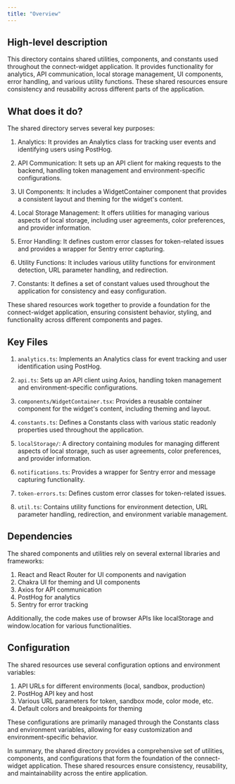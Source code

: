 ```yaml
---
title: "Overview"
---
```


## High-level description
This directory contains shared utilities, components, and constants used throughout the connect-widget application. It provides functionality for analytics, API communication, local storage management, UI components, error handling, and various utility functions. These shared resources ensure consistency and reusability across different parts of the application.

## What does it do?
The shared directory serves several key purposes:

1. Analytics: It provides an Analytics class for tracking user events and identifying users using PostHog.

2. API Communication: It sets up an API client for making requests to the backend, handling token management and environment-specific configurations.

3. UI Components: It includes a WidgetContainer component that provides a consistent layout and theming for the widget's content.

4. Local Storage Management: It offers utilities for managing various aspects of local storage, including user agreements, color preferences, and provider information.

5. Error Handling: It defines custom error classes for token-related issues and provides a wrapper for Sentry error capturing.

6. Utility Functions: It includes various utility functions for environment detection, URL parameter handling, and redirection.

7. Constants: It defines a set of constant values used throughout the application for consistency and easy configuration.

These shared resources work together to provide a foundation for the connect-widget application, ensuring consistent behavior, styling, and functionality across different components and pages.

## Key Files

1. `analytics.ts`: Implements an Analytics class for event tracking and user identification using PostHog.

2. `api.ts`: Sets up an API client using Axios, handling token management and environment-specific configurations.

3. `components/WidgetContainer.tsx`: Provides a reusable container component for the widget's content, including theming and layout.

4. `constants.ts`: Defines a Constants class with various static readonly properties used throughout the application.

5. `localStorage/`: A directory containing modules for managing different aspects of local storage, such as user agreements, color preferences, and provider information.

6. `notifications.ts`: Provides a wrapper for Sentry error and message capturing functionality.

7. `token-errors.ts`: Defines custom error classes for token-related issues.

8. `util.ts`: Contains utility functions for environment detection, URL parameter handling, redirection, and environment variable management.

## Dependencies
The shared components and utilities rely on several external libraries and frameworks:

1. React and React Router for UI components and navigation
2. Chakra UI for theming and UI components
3. Axios for API communication
4. PostHog for analytics
5. Sentry for error tracking

Additionally, the code makes use of browser APIs like localStorage and window.location for various functionalities.

## Configuration
The shared resources use several configuration options and environment variables:

1. API URLs for different environments (local, sandbox, production)
2. PostHog API key and host
3. Various URL parameters for token, sandbox mode, color mode, etc.
4. Default colors and breakpoints for theming

These configurations are primarily managed through the Constants class and environment variables, allowing for easy customization and environment-specific behavior.

In summary, the shared directory provides a comprehensive set of utilities, components, and configurations that form the foundation of the connect-widget application. These shared resources ensure consistency, reusability, and maintainability across the entire application.